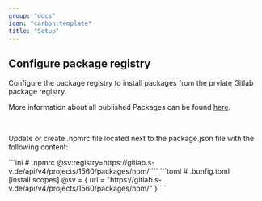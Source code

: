 ```yaml
---
group: "docs"
icon: "carbon:template"
title: "Setup"
---
```



## Configure package registry

Configure the package registry to install packages from the prviate Gitlab package registry.

More information about all published Packages can be found [here](https://gitlab.s-v.de/svp/atrium/-/packages).

<br/>

Update or create .npmrc file located next to the package.json file with the following content:

<Tabs>
  <TabItem label="npm">
    ```ini
    # .npmrc
    @sv:registry=https://gitlab.s-v.de/api/v4/projects/1560/packages/npm/
    ```
  </TabItem>
  <TabItem label="bun">
    ```toml
    # .bunfig.toml
    [install.scopes]
    @sv = { url = "https://gitlab.s-v.de/api/v4/projects/1560/packages/npm/" }
    ```
  </TabItem>
</Tabs>
